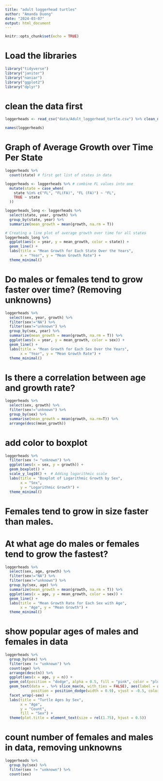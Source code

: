 ```yaml
---
title: "adult loggerhead turtles"
author: "Amanda Duong"
date: "2024-03-07"
output: html_document
---
```


```r
knitr::opts_chunk$set(echo = TRUE)
```
# Load the libraries
```r
library("tidyverse")
library("janitor")
library("naniar")
library("ggplot2")
library("dplyr")
```

# clean the data first
```r
loggerheads <- read_csv("data/Adult_loggerhead_turtle.csv") %>% clean_names()
```

```r
names(loggerheads)
```
# Graph of Average Growth over Time Per State
```r
loggerheads %>%
  count(state) # first get list of states in data
```

```r
loggerheads <- loggerheads %>% # combine FL values into one
  mutate(state = case_when(
    state %in% c("FL", "FL(FA)", "FL (FA)") ~ "FL",
    TRUE ~ state
  ))
```

```r
loggerheads_long <- loggerheads %>%
  select(state, year, growth) %>%
  group_by(state, year) %>%
  summarize(mean_growth = mean(growth, na.rm = T))
```

```r
# Creating a line plot of average growth over time for all states
loggerheads_long %>%
  ggplot(aes(x = year, y = mean_growth, color = state)) +
  geom_line() +
  labs(title = "Mean Growth for Each State Over the Years",
       x = "Year", y = "Mean Growth Rate") +
  theme_minimal()
```
# Do males or females tend to grow faster over time? (Removing unknowns)
```r
loggerheads %>%
  select(sex, year, growth) %>%
  filter(sex!="NA") %>%
  filter(sex!="unknown") %>%
  group_by(sex, year) %>%
  summarize(mean_growth = mean(growth, na.rm = T)) %>%
  ggplot(aes(x = year, y = mean_growth, color = sex)) +
  geom_line() +
  labs(title = "Mean Growth for Each Sex Over the Years",
       x = "Year", y = "Mean Growth Rate") +
  theme_minimal()
```

# Is there a correlation between age and growth rate?
```r
loggerheads %>%
  select(sex, growth) %>%
  filter(sex!="unknown") %>%
  group_by(sex) %>%
  summarise(mean_growth = mean(growth, na.rm=T)) %>%
  arrange(desc(mean_growth))
```
# add color to boxplot
```r
loggerheads %>%
  filter(sex != "unknown") %>%
  ggplot(aes(x = sex, y = growth)) +
  geom_boxplot() +
  scale_y_log10() +  # Adding logarithmic scale
  labs(title = "Boxplot of Logarithmic Growth by Sex",
       x = "Sex",
       y = "Logarithmic Growth") +
  theme_minimal()
```
# Females tend to grow in size faster than males. 

# At what age do males or females tend to grow the fastest?
```r
loggerheads %>%
  select(sex, age, growth) %>%
  filter(sex!="NA") %>%
  filter(sex!="unknown") %>%
  group_by(sex, age) %>%
  summarize(mean_growth = mean(growth, na.rm = T)) %>%
  ggplot(aes(x = age, y = mean_growth, color = sex)) +
  geom_line() +
  labs(title = "Mean Growth Rate for Each Sex with Age",
       x = "Age", y = "Mean Growth") +
  theme_minimal()
```

# show popular ages of males and females in data
```r
loggerheads %>% 
  group_by(sex) %>% 
  filter(sex != "unknown") %>%
  count(age) %>% 
  arrange(desc(n)) %>% 
  ggplot(aes(x = age, y = n)) +
  geom_col(position = "dodge", alpha = 0.5, fill = "pink", color = "plum") +
  geom_text(data = . %>% slice_max(n, with_ties = FALSE), aes(label = age),
            position = position_dodge(width = 0.9), vjust = -0.5, color = "black", size = 2) +
  facet_wrap(~sex) +
  labs(title = "Turtle Ages by Sex",
       x = "Age",
       y = "Count",
       fill = "Sex") +
  theme(plot.title = element_text(size = rel(1.75), hjust = 0.5))
```
# count number of females and males in data, removing unknowns
```r
loggerheads %>% 
  group_by(sex) %>% 
  filter(sex != "unknown") %>%
  count(sex) 
```

